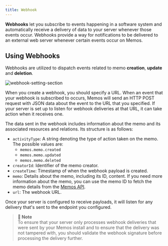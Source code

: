 ```yaml
---
title: Webhook
---
```


**Webhooks** let you subscribe to events happening in a software system and automatically receive a delivery of data to your server whenever those events occur. Webhooks provide a way for notifications to be delivered to an external web server whenever certain events occur on Memos.

## Using Webhooks

Webhooks are utilized to dispatch events related to memo **creation**, **update** and **deletion**.

![webhook-setting-section](/content/docs/advanced-settings/webhook/webhook-setting-section.png)

When you create a webhook, you should specify a URL. When an event that your webhook is subscribed to occurs, Memos will send an HTTP POST request with JSON data about the event to the URL that you specified. If your server is set up to listen for webhook deliveries at that URL, it can take action when it receives one.

The data sent in the webhook includes information about the memo and its associated resources and relations. Its structure is as follows:

- `activityType`: A string denoting the type of action taken on the memo. The possible values are:
  * `memos.memo.created`
  * `memos.memo.updated`
  * `memos.memo.deleted`
- `creatorId`: Identifier of the memo creator.
- `createTime`: Timestamp of when the webhook payload is created.
- `memo`: Details about the memo, including its ID, content. If you need more information about the memo, you can use the memo ID to fetch the memo details from the [Memos API](https://memos.apidocumentation.com/reference#model/v1memo).
- `url`: The webhook URL.

Once your server is configured to receive payloads, it will listen for any delivery that's sent to the endpoint you configured.

> **📝 Note**  
> To ensure that your server only processes webhook deliveries that were sent by your Memos install and to ensure that the delivery was not tampered with, you should validate the webhook signature before processing the delivery further.

